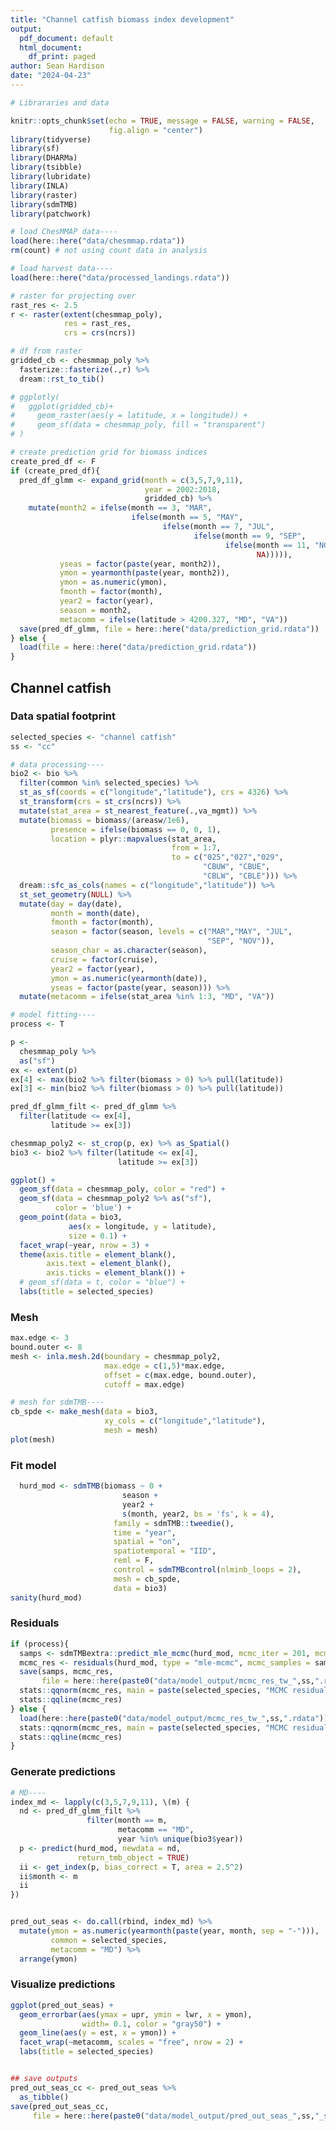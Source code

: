 ```yaml
---
title: "Channel catfish biomass index development"
output:
  pdf_document: default
  html_document:
    df_print: paged
author: Sean Hardison
date: "2024-04-23"
---
```


```r

# Librararies and data

knitr::opts_chunk$set(echo = TRUE, message = FALSE, warning = FALSE,
                      fig.align = "center")
library(tidyverse)
library(sf)
library(DHARMa)
library(tsibble)
library(lubridate)
library(INLA)
library(raster)
library(sdmTMB)
library(patchwork)

# load ChesMMAP data----
load(here::here("data/chesmmap.rdata"))
rm(count) # not using count data in analysis

# load harvest data----
load(here::here("data/processed_landings.rdata")) 

# raster for projecting over
rast_res <- 2.5
r <- raster(extent(chesmmap_poly),
            res = rast_res,
            crs = crs(ncrs))

# df from raster
gridded_cb <- chesmmap_poly %>% 
  fasterize::fasterize(.,r) %>% 
  dream::rst_to_tib() 

# ggplotly(
#   ggplot(gridded_cb)+
#     geom_raster(aes(y = latitude, x = longitude)) +
#     geom_sf(data = chesmmap_poly, fill = "transparent")
# )

# create prediction grid for biomass indices
create_pred_df <- F
if (create_pred_df){
  pred_df_glmm <- expand_grid(month = c(3,5,7,9,11),
                              year = 2002:2018,
                              gridded_cb) %>% 
    mutate(month2 = ifelse(month == 3, "MAR",
                           ifelse(month == 5, "MAY",
                                  ifelse(month == 7, "JUL",
                                         ifelse(month == 9, "SEP",
                                                ifelse(month == 11, "NOV",
                                                       NA))))),
           yseas = factor(paste(year, month2)),
           ymon = yearmonth(paste(year, month2)),
           ymon = as.numeric(ymon),
           fmonth = factor(month),
           year2 = factor(year),
           season = month2,
           metacomm = ifelse(latitude > 4200.327, "MD", "VA"))
  save(pred_df_glmm, file = here::here("data/prediction_grid.rdata"))
} else {
  load(file = here::here("data/prediction_grid.rdata"))
}

```

## Channel catfish

### Data spatial footprint

```r
selected_species <- "channel catfish"
ss <- "cc"

# data processing----
bio2 <- bio %>% 
  filter(common %in% selected_species) %>% 
  st_as_sf(coords = c("longitude","latitude"), crs = 4326) %>% 
  st_transform(crs = st_crs(ncrs)) %>% 
  mutate(stat_area = st_nearest_feature(.,va_mgmt)) %>%
  mutate(biomass = biomass/(areasw/1e6),
         presence = ifelse(biomass == 0, 0, 1),
         location = plyr::mapvalues(stat_area, 
                                    from = 1:7,
                                    to = c("025","027","029",
                                           "CBUW", "CBUE",
                                           "CBLW", "CBLE"))) %>% 
  dream::sfc_as_cols(names = c("longitude","latitude")) %>% 
  st_set_geometry(NULL) %>% 
  mutate(day = day(date),
         month = month(date),
         fmonth = factor(month),
         season = factor(season, levels = c("MAR","MAY", "JUL",
                                            "SEP", "NOV")),
         season_char = as.character(season),
         cruise = factor(cruise),
         year2 = factor(year),
         ymon = as.numeric(yearmonth(date)),
         yseas = factor(paste(year, season))) %>% 
  mutate(metacomm = ifelse(stat_area %in% 1:3, "MD", "VA")) 

# model fitting----
process <- T

p <- 
  chesmmap_poly %>% 
  as("sf")
ex <- extent(p)
ex[4] <- max(bio2 %>% filter(biomass > 0) %>% pull(latitude))
ex[3] <- min(bio2 %>% filter(biomass > 0) %>% pull(latitude))

pred_df_glmm_filt <- pred_df_glmm %>% 
  filter(latitude <= ex[4],
         latitude >= ex[3]) 

chesmmap_poly2 <- st_crop(p, ex) %>% as_Spatial()
bio3 <- bio2 %>% filter(latitude <= ex[4],
                        latitude >= ex[3])

ggplot() +
  geom_sf(data = chesmmap_poly, color = "red") +
  geom_sf(data = chesmmap_poly2 %>% as("sf"),
          color = 'blue') +
  geom_point(data = bio3,
             aes(x = longitude, y = latitude),
             size = 0.1) +
  facet_wrap(~year, nrow = 3) +
  theme(axis.title = element_blank(),
        axis.text = element_blank(),
        axis.ticks = element_blank()) +
  # geom_sf(data = t, color = "blue") +
  labs(title = selected_species)
```

\newpage
### Mesh

```r
max.edge <- 3
bound.outer <- 8
mesh <- inla.mesh.2d(boundary = chesmmap_poly2,
                     max.edge = c(1,5)*max.edge,
                     offset = c(max.edge, bound.outer),
                     cutoff = max.edge)

# mesh for sdmTMB----
cb_spde <- make_mesh(data = bio3,
                     xy_cols = c("longitude","latitude"),
                     mesh = mesh)
plot(mesh)
```

### Fit model

```r
  hurd_mod <- sdmTMB(biomass ~ 0 +
                         season +
                         year2 +
                         s(month, year2, bs = 'fs', k = 4),
                       family = sdmTMB::tweedie(),
                       time = "year",
                       spatial = "on",
                       spatiotemporal = "IID",
                       reml = F,
                       control = sdmTMBcontrol(nlminb_loops = 2),
                       mesh = cb_spde,
                       data = bio3)
sanity(hurd_mod)
```

### Residuals

```r
if (process){
  samps <- sdmTMBextra::predict_mle_mcmc(hurd_mod, mcmc_iter = 201, mcmc_warmup = 200)
  mcmc_res <- residuals(hurd_mod, type = "mle-mcmc", mcmc_samples = samps)
  save(samps, mcmc_res,
       file = here::here(paste0("data/model_output/mcmc_res_tw_",ss,".rdata")))
  stats::qqnorm(mcmc_res, main = paste(selected_species, "MCMC residuals, fam == tweedie"))
  stats::qqline(mcmc_res)
} else {
  load(here::here(paste0("data/model_output/mcmc_res_tw_",ss,".rdata")))
  stats::qqnorm(mcmc_res, main = paste(selected_species, "MCMC residuals, fam == tweedie"))
  stats::qqline(mcmc_res)
}
```

### Generate predictions

```r
# MD----
index_md <- lapply(c(3,5,7,9,11), \(m) {
  nd <- pred_df_glmm_filt %>% 
                 filter(month == m,
                        metacomm == "MD",
                        year %in% unique(bio3$year))
  p <- predict(hurd_mod, newdata = nd,
               return_tmb_object = TRUE)
  ii <- get_index(p, bias_correct = T, area = 2.5^2)
  ii$month <- m
  ii
})


pred_out_seas <- do.call(rbind, index_md) %>% 
  mutate(ymon = as.numeric(yearmonth(paste(year, month, sep = "-"))),
         common = selected_species,
         metacomm = "MD") %>% 
  arrange(ymon)
```

### Visualize predictions

```r
ggplot(pred_out_seas) +
  geom_errorbar(aes(ymax = upr, ymin = lwr, x = ymon),
                width= 0.1, color = "gray50") +
  geom_line(aes(y = est, x = ymon)) +
  facet_wrap(~metacomm, scales = "free", nrow = 2) +
  labs(title = selected_species)


## save outputs
pred_out_seas_cc <- pred_out_seas %>% 
  as_tibble()
save(pred_out_seas_cc,
     file = here::here(paste0("data/model_output/pred_out_seas_",ss,"_sim.rdata")))
```



